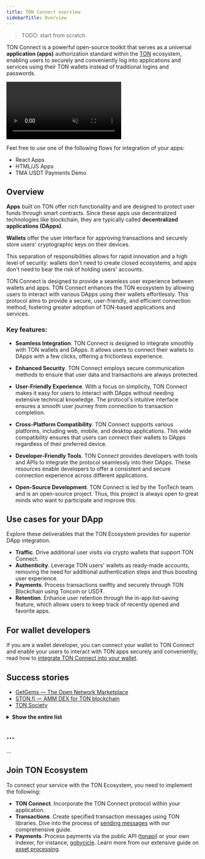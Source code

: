 ```yaml
---
title: TON Connect overview
sidebarTitle: Overview
---
```


> TODO: start from scratch.

TON Connect is a powerful open-source toolkit that serves as a universal **application (apps)** authorization standard within the [TON](/concepts/dive-into-ton/introduction) ecosystem, enabling users to securely and conveniently log into applications and services using their TON wallets instead of traditional logins and passwords.

<div style={{width: '100%', textAlign:'center', margin: '10pt auto'}}>
  <video style={{width: '100%',maxWidth: '600px', borderRadius: '10pt'}} muted={true} autoPlay={true} loop={true}>
    <source src="/files/TonConnect.mp4" type="video/mp4" />

    Your browser does not support video tags.
  </video>
</div>

Feel free to use one of the following flows for integration of your apps:

- React Apps
- HTML/JS Apps
- TMA USDT Payments Demo

## Overview

**Apps** built on TON offer rich functionality and are designed to protect user funds through smart contracts. Since these apps use decentralized technologies like blockchain, they are typically called **decentralized applications (DApps)**.

**Wallets** offer the user interface for approving transactions and securely store users' cryptographic keys on their devices.

This separation of responsibilities allows for rapid innovation and a high level of security: wallets don't need to create closed ecosystems, and apps don't need to bear the risk of holding users' accounts.

TON Connect is designed to provide a seamless user experience between wallets and apps. TON Connect enhances the TON ecosystem by allowing users to interact with various DApps using their wallets effortlessly. This protocol aims to provide a secure, user-friendly, and efficient connection method, fostering greater adoption of TON-based applications and services.

### Key features:

- **Seamless Integration**. TON Connect is designed to integrate smoothly with TON wallets and DApps. It allows users to connect their wallets to DApps with a few clicks, offering a frictionless experience.

- **Enhanced Security**. TON Connect employs secure communication methods to ensure that user data and transactions are always protected.

- **User-Friendly Experience**. With a focus on simplicity, TON Connect makes it easy for users to interact with DApps without needing extensive technical knowledge. The protocol's intuitive interface ensures a smooth user journey from connection to transaction completion.

- **Cross-Platform Compatibility**. TON Connect supports various platforms, including web, mobile, and desktop applications. This wide compatibility ensures that users can connect their wallets to DApps regardless of their preferred device.

- **Developer-Friendly Tools**. TON Connect provides developers with tools and APIs to integrate the protocol seamlessly into their DApps. These resources enable developers to offer a consistent and secure connection experience across different applications.

- **Open-Source Development**. TON Connect is led by the TonTech team and is an open-source project. Thus, this project is always open to great minds who want to participate and improve this.

## Use cases for your DApp

Explore these deliverables that the TON Ecosystem provides for superior DApp integration.

- **Traffic**. Drive additional user visits via crypto wallets that support TON Connect.
- **Authenticity**. Leverage TON users' wallets as ready-made accounts, removing the need for additional authentication steps and thus boosting user experience.
- **Payments**. Process transactions swiftly and securely through TON Blockchain using Toncoin or USD₮.
- **Retention**. Enhance user retention through the in-app list-saving feature, which allows users to keep track of recently opened and favorite apps.

## For wallet developers

If you are a wallet developer, you can connect your wallet to TON Connect and enable your users to interact with TON apps securely and conveniently; read how to [integrate TON Connect into your wallet](/guidelines/ton-connect/wallet/).

## Success stories

- [GetGems — The Open Network Marketplace](https://getgems.io/)
- [STON.fi — AMM DEX for TON blockchain](https://ston.fi/)
- [TON Society](https://society.ton.org/activities/active)

<details>
  <summary><b>Show the entire list</b></summary>

  - [getgems.io](https://getgems.io/)
  - [fragment.com](https://fragment.com/)
  - [ston.fi](https://ston.fi/)
  - [app.evaa.finance](https://app.evaa.finance/)
  - [ton.diamonds](https://ton.diamonds/)
  - [minter.ton.org](https://minter.ton.org/)
  - [tonconsole.com/jetton/minter](https://tonconsole.com/jetton/minter)
  - [dedust.io](https://dedust.io/swap)
  - [vesting.ton.org](https://vesting.ton.org/)
  - [tonverifier.live](https://verifier.ton.org/)
  - [tonstarter.com](https://tonstarter.com/)
  - [dns.ton.org](https://dns.ton.org/)
  - [daolama.co](https://daolama.co/)
  - [ton.vote](https://ton.vote/)
</details>

## ...

...

## Join TON Ecosystem

To connect your service with the TON Ecosystem, you need to implement the following:

- **TON Connect**. Incorporate the TON Connect protocol within your application.
- **Transactions**. Create specified transaction messages using TON libraries. Dive into the process of [sending messages](/guidelines/ton-connect/guidelines/preparing-messages) with our comprehensive guide.
- **Payments**. Process payments via the public API ([tonapi](https://tonapi.io/)) or your own indexer, for instance, [gobycicle](http://github.com/gobicycle/bicycle). Learn more from our extensive guide on [asset processing](/guidelines/DApps/asset-processing/payments-processing).
